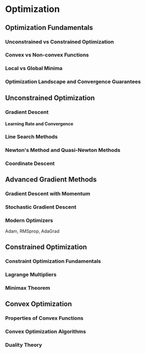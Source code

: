 # Optimization

## Optimization Fundamentals

### Unconstrained vs Constrained Optimization

### Convex vs Non-convex Functions

### Local vs Global Minima

### Optimization Landscape and Convergence Guarantees

## Unconstrained Optimization

### Gradient Descent

#### Learning Rate and Convergence

### Line Search Methods

### Newton's Method and Quasi-Newton Methods

### Coordinate Descent

## Advanced Gradient Methods

### Gradient Descent with Momentum

### Stochastic Gradient Descent

### Modern Optimizers

Adam, RMSprop, AdaGrad

## Constrained Optimization

### Constraint Optimization Fundamentals

### Lagrange Multipliers

### Minimax Theorem

## Convex Optimization

### Properties of Convex Functions

### Convex Optimization Algorithms

### Duality Theory